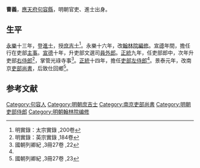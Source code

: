 {{Otheruses|other=名为曹義的其他人物|曹義}}

'''曹義'''，[[應天府|應天府]][[句容縣|句容縣]]，明朝官吏、進士出身。

== 生平 ==
[[永乐_(明朝)|永樂]]十三年，登[[進士|進士]]，授[[庶吉士|庶吉士]]<ref>明實錄：太宗實錄 ,200卷</ref>。永樂十六年，改[[翰林院|翰林院]][[編修|編修]]。[[宣德|宣德]]年間，擔任行在吏部[[主事|主事]]。[[宣德|宣德]]十年，升吏部文選司[[員外郎|員外郎]]。[[正统_(年号)|正統]]九年，任吏部郎中，次年升吏部[[右侍郎|右侍郎]]<ref name="明實錄：英宗實錄 ,184卷">明實錄：英宗實錄 ,184卷</ref>，掌管光祿寺事<ref>國朝列卿紀 ,3冊27卷 ,22</ref>。[[正统_(年号)|正統]]十四年，擔任[[吏部左侍郎|吏部左侍郎]]<ref name="明實錄：英宗實錄 ,184卷"/>。景泰元年，改南京[[吏部尚書|吏部尚書]]，后致仕回鄉<ref>國朝列卿紀 ,3冊27卷 ,23</ref>。

==参考文献==
{{reflist|2}}

{{永樂十三年乙未科殿試金榜}}

{{Authority control}}

{{DEFAULTSORT:}}
[[Category:句容人|Category:句容人]]
[[Category:明朝庶吉士|Category:明朝庶吉士]]
[[Category:南京吏部尚書|Category:南京吏部尚書]]
[[Category:明朝吏部侍郎|Category:明朝吏部侍郎]]
[[Category:明朝翰林院编修|Category:明朝翰林院编修]]


{{明朝人物小作品}}